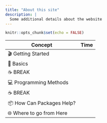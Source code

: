 ```yaml
---
title: "About this site"
description: |
  Some additional details about the website
---
```


```r
knitr::opts_chunk$set(echo = FALSE)
```

| Concept | Time | 
| --- | --- |
| 🎬 Getting Started | |
| 📓 Basics | |
| ☕ BREAK |
| 💻 Programming Methods | |
| ☕ BREAK |
| 📦 How Can Packages Help? | |
| 🌐 Where to go from Here | |